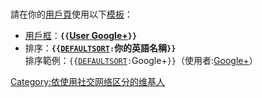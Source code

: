 {{Commonscat|Google+|Google+}}
{{catmore|Google+}}
{{CategoryTOC}}
<br>請在你的[[Wikipedia:用戶頁|用戶頁]]使用以下[[Help:模板|模板]]：
* [[Wikipedia:用戶框|用戶框]]：'''<code>{{</code>[[Template:User_Google+|User Google+]]<code>}}</code>'''
* 排序：'''<code>{{[[Template:DEFAULTSORT|DEFAULTSORT]]:</code>你的英語名稱<code>}}</code>'''<br>排序範例：<code>{{[[Template:DEFAULTSORT|DEFAULTSORT]]:</code>Google+<code>}}</code>（使用者:[[Google+|Google+]]）
{{DEFAULTSORT:Google+}}
[[Category:依使用社交网络区分的维基人‎|Category:依使用社交网络区分的维基人‎]]